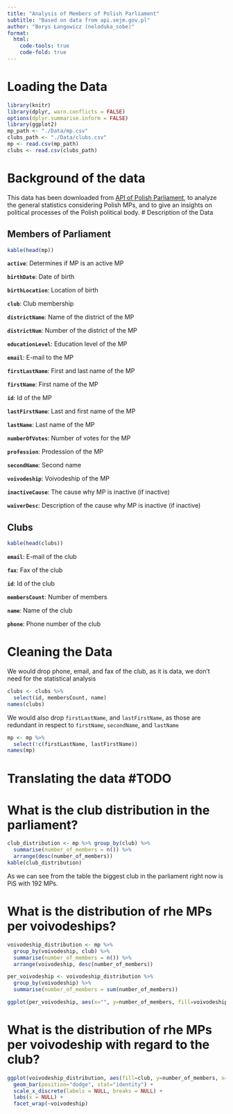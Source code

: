 ```yaml
---
title: "Analysis of Members of Polish Parliament"
subtitle: "Based on data from api.sejm.gov.pl"
author: "Borys Łangowicz (neloduka_sobe)"
format:
  html:
    code-tools: true
    code-fold: true
---
```


# Loading the Data
```R
library(knitr)
library(dplyr, warn.conflicts = FALSE)
options(dplyr.summarise.inform = FALSE)
library(ggplot2)
mp_path <- "./Data/mp.csv"
clubs_path <- "./Data/clubs.csv"
mp <- read.csv(mp_path)
clubs <- read.csv(clubs_path)
```

# Background of the data
This data has been downloaded from [API of Polish Parliament](https://api.sejm.gov.pl/), to analyze the general statistics considering Polish MPs, and to give an insights on political processes of the Polish political body.
# Description of the Data

## Members of Parliament
```R
kable(head(mp))
```

**`active`**: Determines if MP is an active MP

**`birthDate`**: Date of birth

**`birthLocation`**: Location of birth

**`club`**: Club membership

**`districtName`**: Name of the district of the MP

**`districtNum`**: Number of the district of the MP

**`educationLevel`**: Education level of the MP

**`email`**: E-mail to the MP

**`firstLastName`**: First and last name of the MP

**`firstName`**: First name of the MP

**`id`**: Id of the MP

**`lastFirstName`**: Last and first name of the MP

**`lastName`**: Last name of the MP

**`numberOfVotes`**: Number of votes for the MP

**`profession`**: Prodession of the MP

**`secondName`**: Second name

**`voivodeship`**: Voivodeship of the MP

**`inactiveCause`**: The cause why MP is inactive (if inactive)

**`waiverDesc`**: Description of the cause why MP is inactive (if inactive)

## Clubs
```R
kable(head(clubs))
```
**`email`**: E-mail of the club

**`fax`**: Fax of the club

**`id`**: Id of the club

**`membersCount`**: Number of members

**`name`**: Name of the club

**`phone`**: Phone number of the club

# Cleaning the Data

We would drop phone, email, and fax of the club, as it is data, we don't need for the statistical analysis
```R
clubs <- clubs %>% 
  select(id, membersCount, name)
names(clubs)
```

We would also drop `firstLastName`, and `lastFirstName`, as those are redundant in respect to `firstName`, `secondName`, and `lastName`
```R
mp <- mp %>% 
  select(!c(firstLastName, lastFirstName))
names(mp)
```

# Translating the data #TODO

# What is the club distribution in the parliament?
```R
club_distribution <- mp %>% group_by(club) %>% 
  summarise(number_of_members = n()) %>% 
  arrange(desc(number_of_members))
kable(club_distribution)
```

As we can see from the table the biggest club in the parliament right now is PiS with 192 MPs.

# What is the distribution of rhe MPs per voivodeships?
```R
voivodeship_distribution <- mp %>% 
  group_by(voivodeship, club) %>% 
  summarise(number_of_members = n()) %>% 
  arrange(voivodeship, desc(number_of_members))

per_voivodeship <- voivodeship_distribution %>% 
  group_by(voivodeship) %>% 
  summarise(number_of_members = sum(number_of_members))

ggplot(per_voivodeship, aes(x="", y=number_of_members, fill=voivodeship)) + geom_bar(stat="identity") + coord_polar("y")
```

# What is the distribution of rhe MPs per voivodeship with regard to the club?
```R
ggplot(voivodeship_distribution, aes(fill=club, y=number_of_members, x=club)) + 
  geom_bar(position="dodge", stat="identity") + 
  scale_x_discrete(labels = NULL, breaks = NULL) + 
  labs(x = NULL) + 
  facet_wrap(~voivodeship)
```




